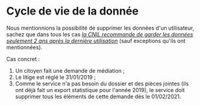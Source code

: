 # Cycle de vie de la donnée

Nous mentionnions la possibilité de supprimer les données d'un utilisateur, sachez que dans tous les cas [_la CNIL recommande de garder les données seulement 2 ans après la dernière utilisation_](https://www.cnil.fr/fr/les-durees-de-conservation-des-donnees) (sauf exceptions qu'ils ont mentionnées).

Cas concret :

1.  Un citoyen fait une demande de médiation ;
2.  Le litige est réglé le 31/01/2019 ;
3.  Comme le service n'a pas besoin du dossier et des pièces jointes (ils ont déjà fait un export statistique pour l'année 2019), le service doit supprimer tous les éléments de cette demande dès le 01/02/2021.
